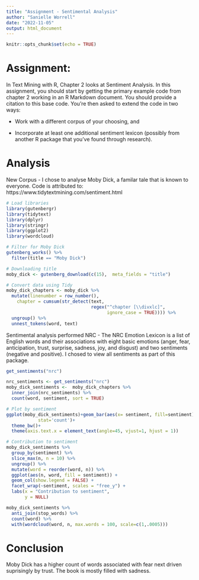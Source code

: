 ---
title: "Assignment - Sentimental Analysis"
author: "Sanielle Worrell"
date: "2022-11-05"
output: html_document
---

```{r setup, include=FALSE}
knitr::opts_chunk$set(echo = TRUE)
```

# Assignment:

In Text Mining with R, Chapter 2 looks at Sentiment Analysis. In this assignment, you should start by getting the primary example code from chapter 2 working in an R Markdown document. You should provide a citation to this base code. You're then asked to extend the code in two ways:

-   Work with a different corpus of your choosing, and

-   Incorporate at least one additional sentiment lexicon (possibly from another R package that you've found through research).


# Analysis

New Corpus - I chose to analyse Moby Dick, a familar tale that is known to everyone.  Code is attributed to: https://www.tidytextmining.com/sentiment.html


```{r}
# Load libraries
library(gutenbergr)
library(tidytext)
library(dplyr)
library(stringr)
library(ggplot2)
library(wordcloud)
```

```{r}
# Filter for Moby Dick
gutenberg_works() %>%
  filter(title == "Moby Dick")
```

```{r}
# Downloading title
moby_dick <- gutenberg_download(c(15),  meta_fields = "title")
```


```{r}
# Convert data using Tidy
moby_dick_chapters <- moby_dick %>%
  mutate(linenumber = row_number(),
    chapter = cumsum(str_detect(text, 
                                regex("^chapter [\\divxlc]", 
                                      ignore_case = TRUE)))) %>%
  ungroup() %>%
  unnest_tokens(word, text)
```

Sentimental analysis performed NRC - The NRC Emotion Lexicon is a list of English words and their associations with eight basic emotions (anger, fear, anticipation, trust, surprise, sadness, joy, and disgust) and two sentiments (negative and positive). I chosed to view all sentiments as part of this package.


```{r}
get_sentiments("nrc")
```

```{r}
nrc_sentiments <- get_sentiments("nrc")
moby_dick_sentiments <-  moby_dick_chapters %>% 
  inner_join(nrc_sentiments) %>%
  count(word, sentiment, sort = TRUE)
```


```{r}
# Plot by sentiment
ggplot(moby_dick_sentiments)+geom_bar(aes(x= sentiment, fill=sentiment))+geom_label(aes(x= sentiment, label=..count..),
            stat='count')+
  theme_bw()+
  theme(axis.text.x = element_text(angle=45, vjust=1, hjust = 1))
```



```{r}
# Contribution to sentiment
moby_dick_sentiments %>%
  group_by(sentiment) %>%
  slice_max(n, n = 10) %>% 
  ungroup() %>%
  mutate(word = reorder(word, n)) %>%
  ggplot(aes(n, word, fill = sentiment)) +
  geom_col(show.legend = FALSE) +
  facet_wrap(~sentiment, scales = "free_y") +
  labs(x = "Contribution to sentiment",
       y = NULL)
```
```{r}
moby_dick_sentiments %>%
  anti_join(stop_words) %>%
  count(word) %>%
  with(wordcloud(word, n, max.words = 100, scale=c(1,.0005))) 
```

# Conclusion
Moby Dick has a higher count of words associated with fear next driven suprisingly by trust. The book is mostly filled with sadness. 
